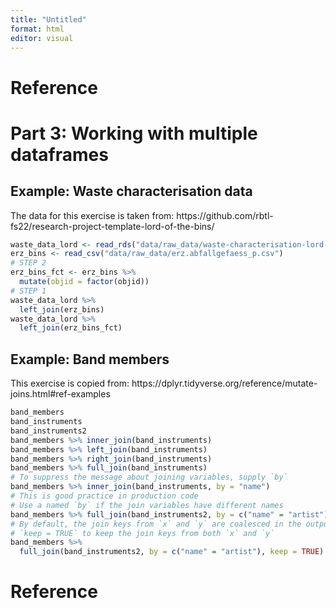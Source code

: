 ```yaml
---
title: "Untitled"
format: html
editor: visual
---
```


# Reference

# Part 3: Working with multiple dataframes

## Example: Waste characterisation data

The data for this exercise is taken from: https://github.com/rbtl-fs22/research-project-template-lord-of-the-bins/

```r
waste_data_lord <- read_rds("data/raw_data/waste-characterisation-lord-of-the-bins-tidy.rds")
erz_bins <- read_csv("data/raw_data/erz.abfallgefaess_p.csv")
# STEP 2
erz_bins_fct <- erz_bins %>% 
  mutate(objid = factor(objid))
# STEP 1
waste_data_lord %>% 
  left_join(erz_bins)
waste_data_lord %>% 
  left_join(erz_bins_fct)
```

## Example: Band members

This exercise is copied from: https://dplyr.tidyverse.org/reference/mutate-joins.html#ref-examples

```r
band_members
band_instruments
band_instruments2
band_members %>% inner_join(band_instruments)
band_members %>% left_join(band_instruments)
band_members %>% right_join(band_instruments)
band_members %>% full_join(band_instruments)
# To suppress the message about joining variables, supply `by`
band_members %>% inner_join(band_instruments, by = "name")
# This is good practice in production code
# Use a named `by` if the join variables have different names
band_members %>% full_join(band_instruments2, by = c("name" = "artist"))
# By default, the join keys from `x` and `y` are coalesced in the output; use
# `keep = TRUE` to keep the join keys from both `x` and `y`
band_members %>%
  full_join(band_instruments2, by = c("name" = "artist"), keep = TRUE)
```

# Reference
